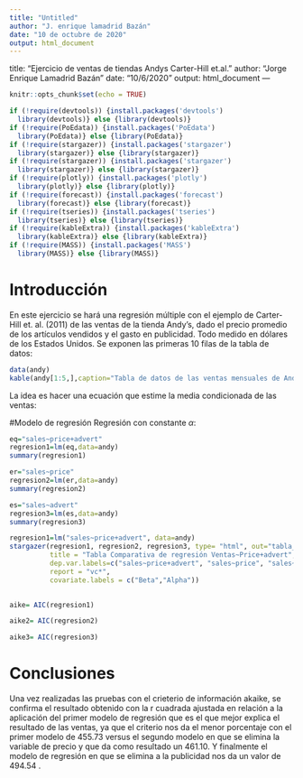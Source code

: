 ---
title: "Untitled"
author: "J. enrique lamadrid Bazán"
date: "10 de octubre de 2020"
output: html_document
---
title: "Ejercicio de ventas de tiendas Andys Carter-Hill et.al."
author: "Jorge Enrique Lamadrid Bazán"
date: "10/6/2020"
output: html_document
---

```{r setup, include=FALSE}
knitr::opts_chunk$set(echo = TRUE)

if (!require(devtools)) {install.packages('devtools')
  library(devtools)} else {library(devtools)}
if (!require(PoEdata)) {install.packages('PoEdata')
  library(PoEdata)} else {library(PoEdata)}
if (!require(stargazer)) {install.packages('stargazer')
  library(stargazer)} else {library(stargazer)}
if (!require(stargazer)) {install.packages('stargazer')
  library(stargazer)} else {library(stargazer)}
if (!require(plotly)) {install.packages('plotly')
  library(plotly)} else {library(plotly)}
if (!require(forecast)) {install.packages('forecast')
  library(forecast)} else {library(forecast)}
if (!require(tseries)) {install.packages('tseries')
  library(tseries)} else {library(tseries)}
if (!require(kableExtra)) {install.packages('kableExtra')
  library(kableExtra)} else {library(kableExtra)}
if (!require(MASS)) {install.packages('MASS')
  library(MASS)} else {library(MASS)}

```

# Introducción
 
En este ejercicio se hará una regresión múltiple con el ejemplo de Carter-Hill et. al. (2011) de las ventas de la tienda Andy's, dado el precio promedio de los artículos vendidos y el gasto en publicidad. Todo medido en dólares de los Estados Unidos. Se exponen las primeras 10 filas de la tabla de datos:

```{r tabla1, echo=FALSE, warning=FALSE, message=FALSE}
data(andy)
kable(andy[1:5,],caption="Tabla de datos de las ventas mensuales de Andy's")%>%kable_styling(font_size = 10,bootstrap_options = c("striped", "hover"))%>%add_footnote("Cifras en miles de USD.")
```

La idea es hacer una ecuación que estime la media condicionada de las ventas:

\begin{equation}
\widehat{ventas}_t=\alpha+\beta_1\cdot precio_t+\beta_2 \cdot publicidad_t
\end{equation}

#Modelo de regresión
Regresión con constante $\alpha$:


```{r regresion1}
eq="sales~price+advert"
regresion1=lm(eq,data=andy)
summary(regresion1)
```

```{r regresion2}
er="sales~price"
regresion2=lm(er,data=andy)
summary(regresion2)


````
```{r regresion3}
es="sales~advert"
regresion3=lm(es,data=andy)
summary(regresion3)
```





```{r regauto, results='asis', echo=FALSE, error=FALSE}
regresion1=lm("sales~price+advert", data=andy)
stargazer(regresion1, regresion2, regresion3, type= "html", out="tabla_regresion1.doc",
          title = "Tabla Comparativa de regresión Ventas~Price+advert",
          dep.var.labels=c("sales~price+advert", "sales~price", "sales~advert"), 
          report = "vc*",
          covariate.labels = c("Beta","Alpha"))
          

```



```{r aike}
aike= AIC(regresion1)
```

```{r aike2}
aike2= AIC(regresion2)
```


```{r aike3}
aike3= AIC(regresion3)
```


# Conclusiones

Una vez realizadas las pruebas con el crieterio de información akaike, se confirma el resultado obtenido con la r cuadrada ajustada en relación a la aplicación del primer modelo de regresión que es el que mejor explica el resultado de las ventas, ya que el criterio nos da el menor porcentaje con el primer modelo de 455.73 versus el segundo modelo en que se elimina la variable de precio y que da como resultado un 461.10. Y finalmente el modelo de regresión en que se elimina a la publicidad nos da un valor de 494.54 . 